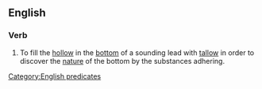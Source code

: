 ==English==

===Verb===
{{en-verb|arms the lead|arming the lead|armed the lead}}

# {{lb|en|obsolete|nautical}} To fill the [[hollow]] in the [[bottom]] of a sounding lead with [[tallow]] in order to discover the [[nature]] of the bottom by the substances adhering.

[[Category:English predicates]]